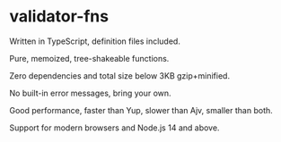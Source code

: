 
# validator-fns

<Grid>

<Card>Written in TypeScript, definition files included.</Card>

<Card>Pure, memoized, tree-shakeable functions.</Card>

<Card>Zero dependencies and total size below 3KB gzip+minified.</Card>

<Card>No built-in error messages, bring your own.</Card>

<Card>
  Good performance, faster than Yup, slower than Ajv, smaller than both.
</Card>

<Card>Support for modern browsers and Node.js 14 and above.</Card>

</Grid>
